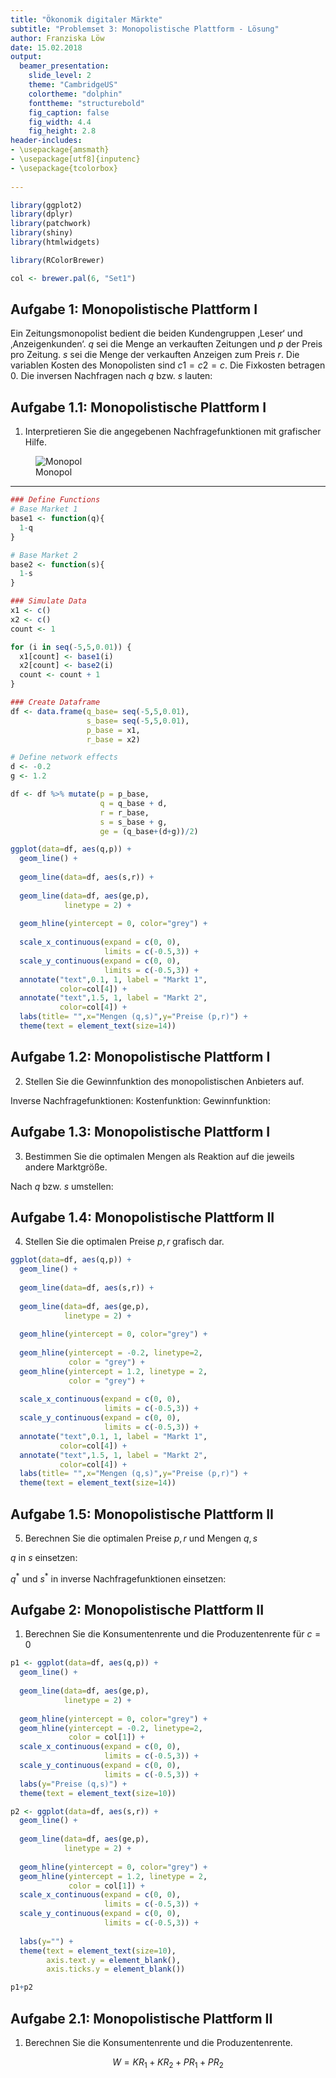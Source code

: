 ```yaml
---
title: "Ökonomik digitaler Märkte"
subtitle: "Problemset 3: Monopolistische Plattform - Lösung"
author: Franziska Löw
date: 15.02.2018
output: 
  beamer_presentation:
    slide_level: 2
    theme: "CambridgeUS"
    colortheme: "dolphin"
    fonttheme: "structurebold"
    fig_caption: false
    fig_width: 4.4
    fig_height: 2.8
header-includes:
- \usepackage{amsmath}
- \usepackage[utf8]{inputenc}
- \usepackage{tcolorbox}
    
---
```


```r
library(ggplot2)
library(dplyr)
library(patchwork)
library(shiny)
library(htmlwidgets)

library(RColorBrewer)

col <- brewer.pal(6, "Set1")

```

## Aufgabe 1: Monopolistische Plattform I

Ein Zeitungsmonopolist bedient die beiden Kundengruppen ‚Leser‘ und ‚Anzeigenkunden‘. $q$ sei die
Menge an verkauften Zeitungen und $p$ der Preis pro Zeitung. $s$ sei die Menge der verkauften Anzeigen
zum Preis $r$. Die variablen Kosten des Monopolisten sind $c1 = c2 = c$. Die Fixkosten betragen 0. Die
inversen Nachfragen nach $q$ bzw. $s$ lauten:

\begin{center}
$p=1-q-0.2s$ und $r=1-s+1.2q$
\end{center}

\begin{enumerate}
  \item Interpretieren Sie die angegebenen Nachfragefunktionen mit grafischer Hilfe.
  \item Stellen Sie die Gewinnfunktion des monopolistischen Anbieters auf.
  \item Bestimmen Sie die optimalen Mengen als Reaktion auf die jeweils andere Marktgröße.
  \item Berechnen Sie die optimalen Preise $p, r$ und Mengen $q, s$
\end{enumerate}


## Aufgabe 1.1: Monopolistische Plattform I

1. Interpretieren Sie die angegebenen Nachfragefunktionen mit grafischer Hilfe.

\begin{center}
$p=1-q-0.2s$ und $r=1-s+1.2q$
\end{center}

![Monopol](figs/VL5-1.png)

-----------------------------------------------------------------------------------------

```r
### Define Functions
# Base Market 1
base1 <- function(q){
  1-q
}

# Base Market 2
base2 <- function(s){
  1-s
}

### Simulate Data
x1 <- c()
x2 <- c()
count <- 1

for (i in seq(-5,5,0.01)) {
  x1[count] <- base1(i)
  x2[count] <- base2(i)
  count <- count + 1
}

### Create Dataframe
df <- data.frame(q_base= seq(-5,5,0.01),
                 s_base= seq(-5,5,0.01),
                 p_base = x1,
                 r_base = x2)
```

```r
# Define network effects
d <- -0.2
g <- 1.2

df <- df %>% mutate(p = p_base,
                    q = q_base + d,
                    r = r_base,
                    s = s_base + g,
                    ge = (q_base+(d+g))/2)

```

```r
ggplot(data=df, aes(q,p)) + 
  geom_line() +
  
  geom_line(data=df, aes(s,r)) +
  
  geom_line(data=df, aes(ge,p),
            linetype = 2) +
  
  geom_hline(yintercept = 0, color="grey") +
  
  scale_x_continuous(expand = c(0, 0),
                     limits = c(-0.5,3)) +
  scale_y_continuous(expand = c(0, 0),
                     limits = c(-0.5,3)) +
  annotate("text",0.1, 1, label = "Markt 1",
           color=col[4]) +
  annotate("text",1.5, 1, label = "Markt 2",
           color=col[4]) +
  labs(title= "",x="Mengen (q,s)",y="Preise (p,r)") +
  theme(text = element_text(size=14))
```

\begin{center}
\href{https://localize.shinyapps.io/vl5_app/}{\textcolor{blue}{\textbf{Zur Simulation}}}
\end{center}

## Aufgabe 1.2: Monopolistische Plattform I

2. Stellen Sie die Gewinnfunktion des monopolistischen Anbieters auf.

Inverse Nachfragefunktionen:
\begin{center}
$p=1-q-0.2s$ und $r=1-s+1.2q$
\end{center}

Kostenfunktion:
\begin{center}
$K(q,s)=c_1q+c_2s+F$ mit $c_1=c_2=c$
\end{center}

Gewinnfunktion:
\begin{center}
$\pi=(p-c)q+(r-c)s+F$
$\pi=(1-q-0.2s-c)q+(1-s+1.2q-c)s+F$
\end{center}

## Aufgabe 1.3: Monopolistische Plattform I

3. Bestimmen Sie die optimalen Mengen als Reaktion auf die jeweils andere Marktgröße.

\begin{center}
$\frac{\delta \pi}{\delta q}=1-2q-0.2s-c+1.2s \overset{!}= 0 $

$\frac{\delta \pi}{\delta s}=-0.2q+1-2s+1.2q-c \overset{!}= 0$
\end{center}

Nach $q$ bzw. $s$ umstellen:

\begin{center}
$q = \frac{1-c}{2}+\frac{1}{2}s$

$s = \frac{1-c}{2}+\frac{1}{2}q$
\end{center}

\begin{tiny}
  \begin{itemize}
  \item Können als "quasi-Reaktionsfunktionen" gesehen werden (analog zu Reaktionsfunktionen in Oligopolmärkten.)
  \item Wie verändern sich die Mengen auf am Markt als Reaktion auf Veränderungen auf dem jeweils ggü.-liegenden Markt?
  \item Solange die $d+g>1$ ist, beeinflussen sich die Mengen positiv. 
  \end{itemize}
\end{tiny}

## Aufgabe 1.4: Monopolistische Plattform II

4. Stellen Sie die optimalen Preise $p, r$ grafisch dar.

```r
ggplot(data=df, aes(q,p)) + 
  geom_line() +
  
  geom_line(data=df, aes(s,r)) +
  
  geom_line(data=df, aes(ge,p),
            linetype = 2) +
  
  geom_hline(yintercept = 0, color="grey") +
  
  geom_hline(yintercept = -0.2, linetype=2, 
             color = "grey") +
  geom_hline(yintercept = 1.2, linetype = 2, 
             color = "grey") +
  
  scale_x_continuous(expand = c(0, 0),
                     limits = c(-0.5,3)) +
  scale_y_continuous(expand = c(0, 0),
                     limits = c(-0.5,3)) +
  annotate("text",0.1, 1, label = "Markt 1",
           color=col[4]) +
  annotate("text",1.5, 1, label = "Markt 2",
           color=col[4]) +
  labs(title= "",x="Mengen (q,s)",y="Preise (p,r)") +
  theme(text = element_text(size=14))
```

## Aufgabe 1.5: Monopolistische Plattform II

5. Berechnen Sie die optimalen Preise $p, r$ und Mengen $q, s$

\begin{center}
$q = \frac{1-c}{2}+\frac{1}{2}s$  (1)

$s = \frac{1-c}{2}+\frac{1}{2}q$  (2)
\end{center}

$q$ in $s$ einsetzen:

\begin{center}
$q^* = 1-c$ 

$s^* = 1-c$  
\end{center}

$q^*$ und $s^*$ in inverse Nachfragefunktionen einsetzen:

\begin{center}
$p^*=1-(1-c)-0.2(1-c) = -0.2+1.2c$ 

$r^*=1-(1-c)+1.2(1-c) = 1.2-0.2c$
\end{center}

## Aufgabe 2: Monopolistische Plattform II

1. Berechnen Sie die Konsumentenrente und die Produzentenrente für $c=0$

```r
p1 <- ggplot(data=df, aes(q,p)) + 
  geom_line() +
  
  geom_line(data=df, aes(ge,p),
            linetype = 2) +
  
  geom_hline(yintercept = 0, color="grey") +
  geom_hline(yintercept = -0.2, linetype=2, 
             color = col[1]) +
  scale_x_continuous(expand = c(0, 0),
                     limits = c(-0.5,3)) +
  scale_y_continuous(expand = c(0, 0),
                     limits = c(-0.5,3)) +
  labs(y="Preise (q,s)") +
  theme(text = element_text(size=10))

p2 <- ggplot(data=df, aes(s,r)) + 
  geom_line() +
  
  geom_line(data=df, aes(ge,p),
            linetype = 2) +
  
  geom_hline(yintercept = 0, color="grey") +
  geom_hline(yintercept = 1.2, linetype = 2, 
             color = col[1]) +
  scale_x_continuous(expand = c(0, 0),
                     limits = c(-0.5,3)) +
  scale_y_continuous(expand = c(0, 0),
                     limits = c(-0.5,3)) +
  
  labs(y="") +
  theme(text = element_text(size=10),
        axis.text.y = element_blank(),
        axis.ticks.y = element_blank())

p1+p2
```

## Aufgabe 2.1: Monopolistische Plattform II

1. Berechnen Sie die Konsumentenrente und die Produzentenrente.


$$
W=KR_1 + KR_2 + PR_1 + PR_2
$$
\begin{center}
$KR_1 = \frac{1}{2}(1-0.2s^*-p)q^*$ und $KR_2 = \frac{1}{2}(1+1.2q^*-r^*)s^*$
\end{center}

\begin{center}
$PR_1 = p^*q^*$ und $PR_2 = r^*s^*$
\end{center}

